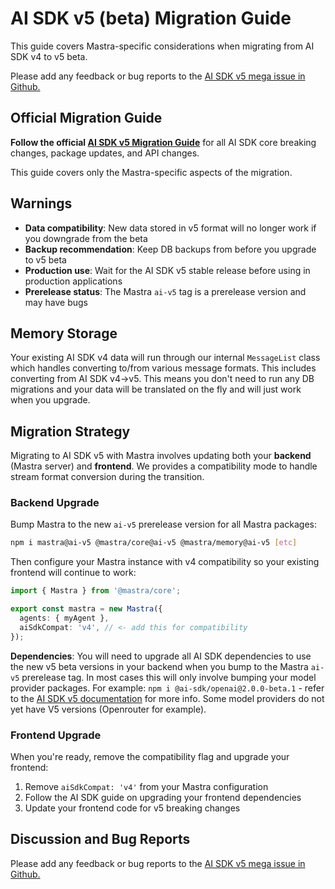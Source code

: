 # AI SDK v5 (beta) Migration Guide

This guide covers Mastra-specific considerations when migrating from AI SDK v4 to v5 beta.

Please add any feedback or bug reports to the [AI SDK v5 mega issue in Github.](https://github.com/mastra-ai/mastra/issues/5470)

## Official Migration Guide

**Follow the official [AI SDK v5 Migration Guide](https://v5.ai-sdk.dev/docs/migration-guides/migration-guide-5-0)** for all AI SDK core breaking changes, package updates, and API changes.

This guide covers only the Mastra-specific aspects of the migration.

## Warnings

- **Data compatibility**: New data stored in v5 format will no longer work if you downgrade from the beta
- **Backup recommendation**: Keep DB backups from before you upgrade to v5 beta
- **Production use**: Wait for the AI SDK v5 stable release before using in production applications
- **Prerelease status**: The Mastra `ai-v5` tag is a prerelease version and may have bugs

## Memory Storage

Your existing AI SDK v4 data will run through our internal `MessageList` class which handles converting to/from various message formats.
This includes converting from AI SDK v4->v5. This means you don't need to run any DB migrations and your data will be translated on the fly and will just work when you upgrade.


## Migration Strategy

Migrating to AI SDK v5 with Mastra involves updating both your **backend** (Mastra server) and **frontend**.
We provides a compatibility mode to handle stream format conversion during the transition.

### Backend Upgrade

Bump Mastra to the new `ai-v5` prerelease version for all Mastra packages:

```bash npm2yarn copy
npm i mastra@ai-v5 @mastra/core@ai-v5 @mastra/memory@ai-v5 [etc]
```

Then configure your Mastra instance with v4 compatibility so your existing frontend will continue to work:

```typescript
import { Mastra } from '@mastra/core';

export const mastra = new Mastra({
  agents: { myAgent },
  aiSdkCompat: 'v4', // <- add this for compatibility
});
```

**Dependencies**: You will need to upgrade all AI SDK dependencies to use the new v5 beta versions in your backend when you bump to the Mastra `ai-v5` prerelease tag. In most cases this will only involve bumping your model provider packages. For example: `npm i @ai-sdk/openai@2.0.0-beta.1` - refer to the [AI SDK v5 documentation](https://v5.ai-sdk.dev/docs/migration-guides/migration-guide-5-0) for more info. Some model providers do not yet have V5 versions (Openrouter for example).

### Frontend Upgrade

When you're ready, remove the compatibility flag and upgrade your frontend:

1. Remove `aiSdkCompat: 'v4'` from your Mastra configuration
2. Follow the AI SDK guide on upgrading your frontend dependencies
3. Update your frontend code for v5 breaking changes

## Discussion and Bug Reports

Please add any feedback or bug reports to the [AI SDK v5 mega issue in Github.](https://github.com/mastra-ai/mastra/issues/5470)

